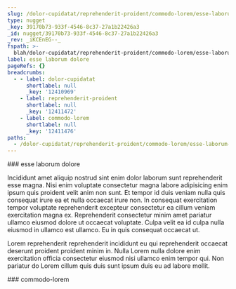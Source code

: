 ```yaml
---
slug: /dolor-cupidatat/reprehenderit-proident/commodo-lorem/esse-laborum-dolore
type: nugget
_key: 39170b73-933f-4546-8c37-27a1b22426a3
_id: nugget/39170b73-933f-4546-8c37-27a1b22426a3
_rev: _iKCEnEG--_
fspath: >-
  blah/dolor-cupidatat/reprehenderit-proident/commodo-lorem/esse-laborum-dolore.md
label: esse laborum dolore
pageRefs: {}
breadcrumbs:
  - - label: dolor-cupidatat
      shortlabel: null
      _key: '12410969'
    - label: reprehenderit-proident
      shortlabel: null
      _key: '12411472'
    - label: commodo-lorem
      shortlabel: null
      _key: '12411476'
paths:
  - /dolor-cupidatat/reprehenderit-proident/commodo-lorem/esse-laborum-dolore
---
```


<NuggetArea>
<Nugget slug="/dolor-cupidatat/reprehenderit-proident/commodo-lorem/esse-laborum-dolore" type="nugget" _key="39170b73-933f-4546-8c37-27a1b22426a3" _id="nugget/39170b73-933f-4546-8c37-27a1b22426a3" _rev="_iKCEnEG--_" fspath="blah/dolor-cupidatat/reprehenderit-proident/commodo-lorem/esse-laborum-dolore.md" label="esse laborum dolore" paths="/dolor-cupidatat/reprehenderit-proident/commodo-lorem/esse-laborum-dolore">
<NuggetBody>
### esse laborum dolore

Incididunt amet aliquip nostrud sint enim dolor laborum sunt reprehenderit esse magna. Nisi enim voluptate consectetur magna labore adipisicing enim ipsum quis proident velit anim non sunt. Et tempor id duis veniam nulla quis consequat irure ea et nulla occaecat irure non. In consequat exercitation tempor voluptate reprehenderit excepteur consectetur ea cillum veniam exercitation magna ex. Reprehenderit consectetur minim amet pariatur ullamco eiusmod dolore ut occaecat voluptate. Culpa velit ea id culpa nulla eiusmod in ullamco est ullamco. Eu in quis consequat occaecat ut.

Lorem reprehenderit reprehenderit incididunt eu qui reprehenderit occaecat deserunt proident proident minim in. Nulla Lorem nulla dolore enim exercitation officia consectetur eiusmod nisi ullamco enim tempor qui. Non pariatur do Lorem cillum quis duis sunt ipsum duis eu ad labore mollit.

</NuggetBody>
<Breadcrumbs>
<Crumbs>
<Crumb _key="12410969" label="dolor-cupidatat" /><Crumb _key="12411472" label="reprehenderit-proident" /><Crumb _key="12411476" label="commodo-lorem" />
</Crumbs>
</Breadcrumbs>
</Nugget>

<NuggetsInbound>
</NuggetsInbound>
<NuggetsOutbound>
</NuggetsOutbound>
</NuggetArea>
<PassagesInbound>
<Passage direction="inbound" type="passage" _key="12411476" _id="passage/12411476" _rev="_iKCEnEC--A" label="commodo-lorem" passage="commodo-lorem" fspath="blah/dolor-cupidatat/reprehenderit-proident/commodo-lorem" paths="/dolor-cupidatat/reprehenderit-proident/commodo-lorem" slug="/dolor-cupidatat/reprehenderit-proident/commodo-lorem">
<NuggetBody>
### commodo-lorem

</NuggetBody>
<Breadcrumbs>
<Crumbs>
<Crumb _key="12410969" label="dolor-cupidatat" /><Crumb _key="12411472" label="reprehenderit-proident" />
</Crumbs>
</Breadcrumbs>
</Passage>

</PassagesInbound>
<PassagesOutbound>
</PassagesOutbound>